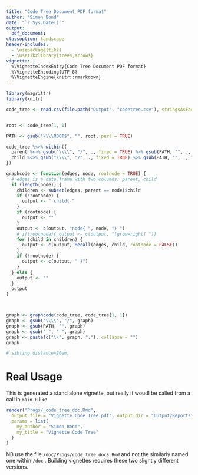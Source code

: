 ```yaml
---
title: "Code Tree Document PDF format"
author: "Simon Bond"
date: "`r Sys.Date()`"
output:
  pdf_document:
classoption: landscape
header-includes:
  - \usepackage{tikz}
  - \usetikzlibrary{trees,arrows}
vignette: |
  %\VignetteIndexEntry{Code Tree Document PDF format} 
  %\VignetteEncoding{UTF-8} 
  %\VignetteEngine{knitr::rmarkdown}
---
```



```r
library(magrittr)
library(knitr)

code_tree <- read.csv(file.path("Output", "codetree.csv"), stringsAsFactors = FALSE)


root <- code_tree[1, 1]

PATH <- gsub("\\\\ROOT$", "", root, perl = TRUE)

code_tree %<>% within({
  parent %<>% gsub("\\\\", "/", ., fixed = TRUE) %>% gsub(PATH, "", ., fixed = TRUE)
  child %<>% gsub("\\\\", "/", ., fixed = TRUE) %>% gsub(PATH, "", ., fixed = TRUE)
})

graphcode <- function(edges, node, rootnode = TRUE) {
  # edges is a data.frame with two columns: parent, child
  if (length(node)) {
    children <- subset(edges, parent == node)$child
    if (!rootnode) {
      output <- " child{ "
    }
    if (rootnode) {
      output <- ""
    }
    output <- c(output, "node{ ", node, "} ")
    # if(rootnode){ output <- c(output, "[grow=right] ")}
    for (child in children) {
      output <- c(output, Recall(edges, child, rootnode = FALSE))
    }
    if (!rootnode) {
      output <- c(output, " }")
    }
  } else {
    output <- ""
  }
  output
}



graph <- graphcode(code_tree, code_tree[1, 1])
graph <- gsub("\\\\", "/", graph)
graph <- gsub(PATH, "", graph)
graph <- gsub("_", " ", graph)
graph <- paste(c("\\", graph, ";"), collapse = "")
graph

# sibling distance=20em,
```

\begin{tikzpicture}[edge from parent fork right, level distance=20em, grow'=right,
  every node/.style = {shape=rectangle, rounded corners,draw, align=center, fill=white}] 
     `r knitr::knit_child(text=graph)`
\end{tikzpicture}

# Real Usage

This is generated a stand alone vignette, but really it woudl be called from a call in `main.R` like


```r
render("Progs/_code_tree_doc.Rmd",
  output_file = "Vignette Code Tree.pdf", output_dir = "Output/Reports",
  params = list(
    my_author = "Simon Bond",
    my_title = "Vignette Code Tree"
  )
)
```

NB use the file `/doc/Progs/code_tree_docs.Rmd` and not the similarly named one within `/doc` . Building vignettes requires these two slightly different versions. 

